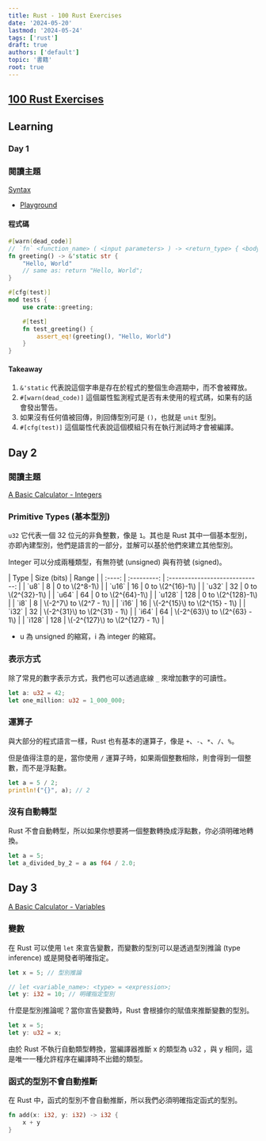 ```yaml
---
title: Rust - 100 Rust Exercises
date: '2024-05-20'
lastmod: '2024-05-24'
tags: ['rust']
draft: true
authors: ['default']
topic: '書籍'
root: true
---
```


## [100 Rust Exercises](https://rust-exercises.com/01_intro/00_welcome)

## Learning

### Day 1

### 閱讀主題

[Syntax](https://rust-exercises.com/01_intro/01_syntax)

- [Playground](https://play.rust-lang.org/?version=stable&mode=debug&edition=2021&gist=8a34855c07813667f7c95c5e9ac848c1)

#### 程式碼

```rust
#[warn(dead_code)]
// `fn` <function_name> ( <input parameters> ) -> <return_type> { <body> }
fn greeting() -> &'static str {
    "Hello, World"
    // same as: return "Hello, World";
}

#[cfg(test)]
mod tests {
    use crate::greeting;

    #[test]
    fn test_greeting() {
        assert_eq!(greeting(), "Hello, World")
    }
}
```

#### Takeaway

1. `&'static` 代表說這個字串是存在於程式的整個生命週期中，而不會被釋放。
2. `#[warn(dead_code)]` 這個屬性監測程式是否有未使用的程式碼，如果有的話會發出警告。
3. 如果沒有任何值被回傳，則回傳型別可是 `()`，也就是 `unit` 型別。
4. `#[cfg(test)]` 這個屬性代表說這個模組只有在執行測試時才會被編譯。

## Day 2

### 閱讀主題

[A Basic Calculator - Integers](https://rust-exercises.com/02_basic_calculator/01_integers)

### Primitive Types (基本型別)

`u32` 它代表一個 32 位元的非負整數，像是 `1`。其也是 Rust 其中一個基本型別，亦即內建型別，他們是語言的一部分，並解可以基於他們來建立其他型別。

Integer 可以分成兩種類型，有無符號 (unsigned) 與有符號 (signed)。

<div class="md:w-[50%]">
|  Type  | Size (bits) |              Range              |
| :----: | :---------: | :-----------------------------: |
|  `u8`  |      8      |         0 to \(2^8-1\)          |
| `u16`  |     16      |        0 to \(2^{16}-1\)        |
| `u32`  |     32      |        0 to \(2^{32}-1\)        |
| `u64`  |     64      |        0 to \(2^{64}-1\)        |
| `u128` |     128     |       0 to \(2^{128}-1\)        |
|  `i8`  |      8      |     \(-2^7\) to \(2^7 - 1\)     |
| `i16`  |     16      |  \(-2^{15}\) to \(2^{15} - 1\)  |
| `i32`  |     32      |  \(-2^{31}\) to \(2^{31} - 1\)  |
| `i64`  |     64      |  \(-2^{63}\) to \(2^{63} - 1\)  |
| `i128` |     128     | \(-2^{127}\) to \(2^{127} - 1\) |

</div>

- u 為 unsigned 的縮寫，i 為 integer 的縮寫。

### 表示方式

除了常見的數字表示方式，我們也可以透過底線 `_` 來增加數字的可讀性。

```rust
let a: u32 = 42;
let one_million: u32 = 1_000_000;
```

### 運算子

與大部分的程式語言一樣，Rust 也有基本的運算子，像是 `+`、`-`、`*`、`/`、`%`。

但是值得注意的是，當你使用 `/` 運算子時，如果兩個整數相除，則會得到一個整數，而不是浮點數。

```rust
let a = 5 / 2;
println!("{}", a); // 2
```

### 沒有自動轉型

Rust 不會自動轉型，所以如果你想要將一個整數轉換成浮點數，你必須明確地轉換。

```rust
let a = 5;
let a_divided_by_2 = a as f64 / 2.0;
```

## Day 3

[A Basic Calculator - Variables](https://rust-exercises.com/02_basic_calculator/02_variables)

### 變數

在 Rust 可以使用 `let` 來宣告變數，而變數的型別可以是透過型別推論 (type inference) 或是開發者明確指定。

```rust
let x = 5; // 型別推論

// let <variable_name>: <type> = <expression>;
let y: i32 = 10; // 明確指定型別
```

什麼是型別推論呢？當你宣告變數時，Rust 會根據你的賦值來推斷變數的型別。

```rust
let x = 5;
let y: u32 = x;
```

由於 Rust 不執行自動類型轉換，當編譯器推斷 x 的類型為 u32 ，與 y 相同，這是唯一一種允許程序在編譯時不出錯的類型。

### 函式的型別不會自動推斷

在 Rust 中，函式的型別不會自動推斷，所以我們必須明確指定函式的型別。

```rust
fn add(x: i32, y: i32) -> i32 {
    x + y
}
```
